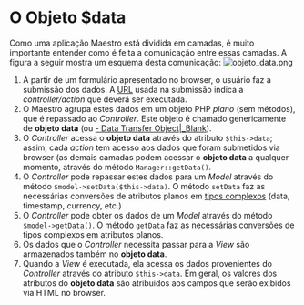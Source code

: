 <text xml:space="preserve">
= O Objeto $data =

Como uma aplicação Maestro está dividida em camadas, é muito importante entender como é feita a comunicação entre essas camadas. 
A figura a seguir mostra um esquema desta comunicação:
[[Image:objeto_data.png]]

# A partir de um formulário apresentado no browser, o usuário faz a submissão dos dados. A [[>guia/controller/urlformat|URL]] usada na submissão indica a ''controller/action'' que deverá ser executada.
# O Maestro agrupa estes dados em um objeto PHP ''plano'' (sem métodos), que é repassado ao ''Controller''. Este objeto é chamado genericamente de '''objeto data''' (ou [http://en.wikipedia.org/wiki/Data_transfer_object|DTO - Data Transfer Object|_Blank]).
# O ''Controller'' acessa o '''objeto data''' através do atributo <code>$this->data</code>; assim, cada ''action'' tem acesso aos dados que foram submetidos via browser (as demais camadas podem acessar o '''objeto data''' a qualquer momento, através do método <code>Manager::getData()</code>.
# O ''Controller'' pode repassar estes dados para um ''Model'' através do método <code>$model->setData($this->data)</code>. O método <code>setData</code> faz as necessárias conversões de atributos planos em [[>model/tipos|tipos complexos]] (data, timestamp, currency, etc.)
# O ''Controller'' pode obter os dados de um ''Model'' através do método <code>$model->getData()</code>. O método <code>getData</code> faz as necessárias conversões de tipos complexos em atributos planos.
# Os dados que o ''Controller'' necessita passar para a ''View'' são armazenados também no '''objeto data'''.
# Quando a ''View'' é executada, ela acessa os dados provenientes do ''Controller'' através do atributo <code>$this->data</code>. Em geral, os valores dos atributos do '''objeto data''' são atribuidos aos campos que serão exibidos via HTML no browser.
</text>